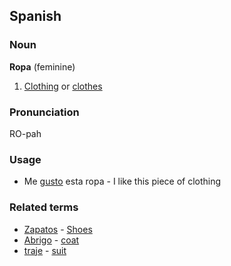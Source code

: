 ==Spanish==
===Noun===

'''Ropa''' (feminine)

#[[Clothing]] or [[clothes]]

===Pronunciation===

RO-pah

===Usage===

*Me [[gustar|gusto]] esta ropa - I like this piece of clothing

===Related terms===

*[[Zapatos]] - [[Shoes]]
*[[Abrigo]] - [[coat]]
*[[traje]] - [[suit]]